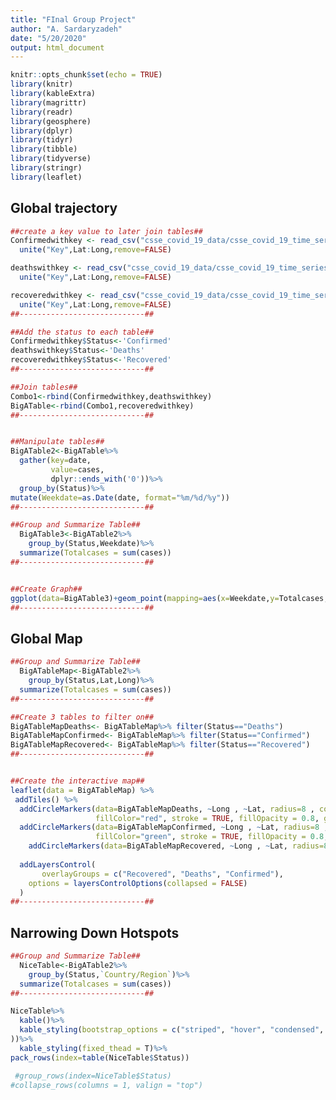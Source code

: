 ```yaml
---
title: "FInal Group Project"
author: "A. Sardaryzadeh"
date: "5/20/2020"
output: html_document
---
```


```r
knitr::opts_chunk$set(echo = TRUE)
library(knitr)
library(kableExtra)
library(magrittr)
library(readr)
library(geosphere)
library(dplyr)
library(tidyr)
library(tibble)
library(tidyverse)
library(stringr)
library(leaflet)

```

## Global trajectory

```r
##create a key value to later join tables##
Confirmedwithkey <- read_csv("csse_covid_19_data/csse_covid_19_time_series/time_series_covid19_confirmed_global.csv")%>%
  unite("Key",Lat:Long,remove=FALSE)

deathswithkey <- read_csv("csse_covid_19_data/csse_covid_19_time_series/time_series_covid19_deaths_global.csv")%>%
  unite("Key",Lat:Long,remove=FALSE)

recoveredwithkey <- read_csv("csse_covid_19_data/csse_covid_19_time_series/time_series_covid19_recovered_global.csv")%>%
  unite("Key",Lat:Long,remove=FALSE)
##----------------------------##

##Add the status to each table##
Confirmedwithkey$Status<-'Confirmed'
deathswithkey$Status<-'Deaths'
recoveredwithkey$Status<-'Recovered'
##----------------------------##

##Join tables##
Combo1<-rbind(Confirmedwithkey,deathswithkey)
BigATable<-rbind(Combo1,recoveredwithkey)
##----------------------------##


##Manipulate tables##
BigATable2<-BigATable%>%
  gather(key=date,
         value=cases,
         dplyr::ends_with('0'))%>%
  group_by(Status)%>%
mutate(Weekdate=as.Date(date, format="%m/%d/%y"))
##----------------------------##

##Group and Summarize Table##
  BigATable3<-BigATable2%>%
    group_by(Status,Weekdate)%>%
  summarize(Totalcases = sum(cases))
##----------------------------##


##Create Graph##
ggplot(data=BigATable3)+geom_point(mapping=aes(x=Weekdate,y=Totalcases, color=Status, shape=Status))
##----------------------------##
```
## Global Map

```r

##Group and Summarize Table##
  BigATableMap<-BigATable2%>%
    group_by(Status,Lat,Long)%>%
  summarize(Totalcases = sum(cases))
##----------------------------##

##Create 3 tables to filter on##
BigATableMapDeaths<- BigATableMap%>% filter(Status=="Deaths")
BigATableMapConfirmed<- BigATableMap%>% filter(Status=="Confirmed")
BigATableMapRecovered<- BigATableMap%>% filter(Status=="Recovered")
##----------------------------##


##Create the interactive map##
leaflet(data = BigATableMap) %>% 
 addTiles() %>%
  addCircleMarkers(data=BigATableMapDeaths, ~Long , ~Lat, radius=8 , color="red",
                   fillColor="red", stroke = TRUE, fillOpacity = 0.8, group="Deaths") %>%
  addCircleMarkers(data=BigATableMapConfirmed, ~Long , ~Lat, radius=8 , color="green",
                   fillColor="green", stroke = TRUE, fillOpacity = 0.8, group="Recovered") %>%
    addCircleMarkers(data=BigATableMapRecovered, ~Long , ~Lat, radius=8 , color="orange",fillColor="orange", stroke = TRUE, fillOpacity = 0.8, group="Confirmed") %>%
  
  addLayersControl(
       overlayGroups = c("Recovered", "Deaths", "Confirmed"),
    options = layersControlOptions(collapsed = FALSE)
  )
##----------------------------##
```

## Narrowing Down Hotspots
```r
##Group and Summarize Table##
  NiceTable<-BigATable2%>%
    group_by(Status,`Country/Region`)%>%
  summarize(Totalcases = sum(cases))
##----------------------------##

NiceTable%>%
  kable()%>%
  kable_styling(bootstrap_options = c("striped", "hover", "condensed", "responsive"
))%>%
  kable_styling(fixed_thead = T)%>%
pack_rows(index=table(NiceTable$Status))

 #group_rows(index=NiceTable$Status)
#collapse_rows(columns = 1, valign = "top")


```

